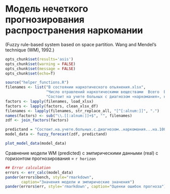 # Модель нечеткого прогнозирования распространения наркомании
(Fuzzy rule-based system based on space partition. 
Wang and Mendel’s technique (WM), 1992.)

```r
opts_chunk$set(results='asis')
opts_chunk$set(warning = FALSE)
opts_chunk$set(message = FALSE)
opts_chunk$set(echo=T)
```
```r
source("helper_functions.R")
filenames <- list("В состоянии наркотического опьянения.xlsx", 
                  "Число отравлений наркотическими веществами  Всего  Все население от 0 до 99 лет  всего.xlsx", 
                  "Состоит на учете больных с диагнозом «наркомания», на 100 тыс. населения.xlsx")
factors <- lapply(filenames, load_xlsx)
factors <- lapply(factors, clean_xlsx_df)
filenames <- lapply(filenames, str_replace_all, "[^[:alnum:]]", ".")
names(factors) <- sub("\\.[[:alnum:]]+$", "", filenames)
zdf <- join_factors(factors)
```

```r
predictand = "Состоит.на.учете.больных.с.диагнозом..наркомания...на.100.тыс..населения"
model_data <- fuzzy_forecast(zdf, predictand)
```
```r
plot_model_data(model_data)
```

Сравнение модели WM (predicted) с эмпирическими данными (real) с горизонтом прогнозирования = `r horizon`
```r
## Error calculation
errors <- err_calc(model_data)
pander(errors$bench, style="rmarkdown", 
       caption="Значения модели и эмпирические значения")
pander(errors$err, style='rmarkdown', caption="Оценки ошибок прогноза") 
```
